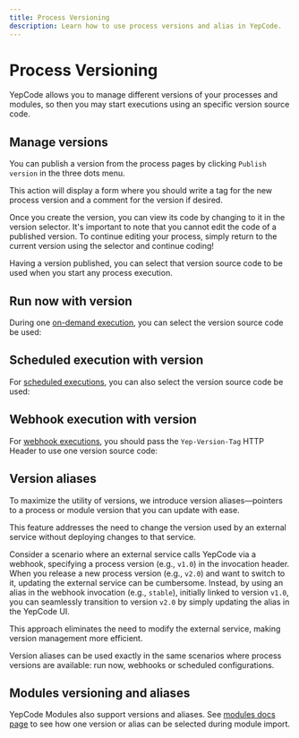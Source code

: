 ```yaml
---
title: Process Versioning
description: Learn how to use process versions and alias in YepCode.
---
```



# Process Versioning

YepCode allows you to manage different versions of your processes and modules, so then you may start executions using an specific version source code.

## Manage versions

You can publish a version from the process pages by clicking `Publish version` in the three dots menu.

<Screenshot src="publish-version.png" />

This action will display a form where you should write a tag for the new process version and a comment for the version if desired.

<Screenshot src="publish-version-form.png" />

Once you create the version, you can view its code by changing to it in the version selector. It's important to note that you cannot edit the code of a published version. To continue editing your process, simply return to the current version using the selector and continue coding!

<Screenshot src="process-version-change.png" />

Having a version published, you can select that version source code to be used when you start any process execution.

## Run now with version

During one [on-demand execution](/docs/executions/on-demand), you can select the version source code be used:

<Screenshot src="process-version-run-now.png" />

## Scheduled execution with version

For [scheduled executions](/docs/executions/scheduled), you can also select the version source code be used:

<Screenshot src="process-version-scheduler.png" />

## Webhook execution with version

For [webhook executions](/docs/executions/webhooks), you should pass the `Yep-Version-Tag` HTTP Header to use one version source code:

<Screenshot src="process-version-webhook.png" />

## Version aliases

To maximize the utility of versions, we introduce version aliases—pointers to a process or module version that you can update with ease.

<Screenshot src="process-version-alias-create.png" />

This feature addresses the need to change the version used by an external service without deploying changes to that service.

Consider a scenario where an external service calls YepCode via a webhook, specifying a process version (e.g., `v1.0`) in the invocation header. When you release a new process version (e.g., `v2.0`) and want to switch to it, updating the external service can be cumbersome. Instead, by using an alias in the webhook invocation (e.g., `stable`), initially linked to version `v1.0`, you can seamlessly transition to version `v2.0` by simply updating the alias in the YepCode UI.

This approach eliminates the need to modify the external service, making version management more efficient.

<Screenshot src="process-version-alias-list.png" />

Version aliases can be used exactly in the same scenarios where process versions are available: run now, webhooks or scheduled configurations.

## Modules versioning and aliases

YepCode Modules also support versions and aliases. See [modules docs page](/docs/processes/modules) to see how one version or alias can be selected during module import.

<Screenshot src="process-version-module.png" />